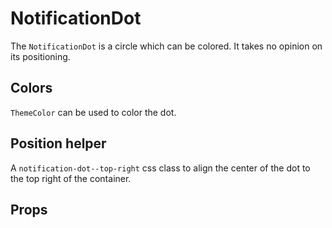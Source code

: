 
# NotificationDot

The `NotificationDot` is a circle which can be colored. It takes no opinion on its positioning.

<Canvas withSource="open">
    <Story id="components-notificationdot--basic" />
</Canvas>

## Colors

`ThemeColor` can be used to color the dot.

<Canvas>
    <Story id="components-notificationdot--colors" />
</Canvas>

## Position helper

A `notification-dot--top-right` css class to align the center of the dot to the top right of the container.

<Canvas>
    <Story id="components-notificationdot--position-helper" />
</Canvas>

## Props

<ArgsTable story={PRIMARY_STORY} />
